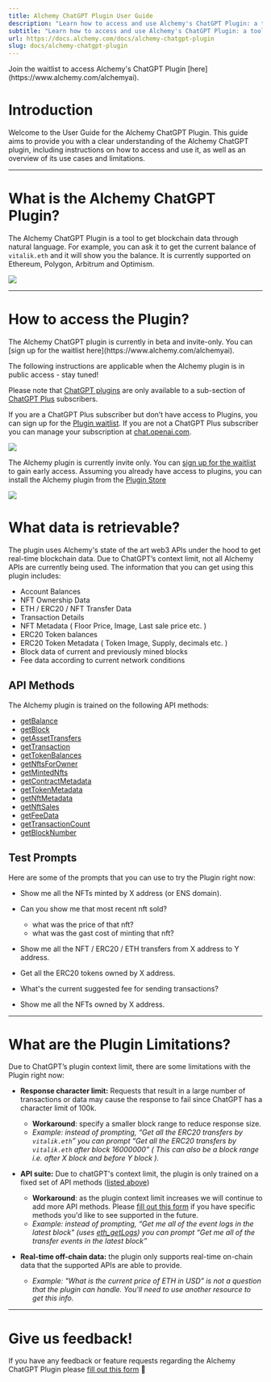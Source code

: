 ```yaml
---
title: Alchemy ChatGPT Plugin User Guide
description: "Learn how to access and use Alchemy's ChatGPT Plugin: a tool that converts natural language to API requests to read on-chain data."
subtitle: "Learn how to access and use Alchemy's ChatGPT Plugin: a tool that converts natural language to API requests to read on-chain data."
url: https://docs.alchemy.com/docs/alchemy-chatgpt-plugin
slug: docs/alchemy-chatgpt-plugin
---
```


<Info>
  Join the waitlist to access Alchemy's ChatGPT Plugin
  [here](https://www.alchemy.com/alchemyai).
</Info>

# Introduction

Welcome to the User Guide for the Alchemy ChatGPT Plugin. This guide aims to provide you with a clear understanding of the Alchemy ChatGPT plugin, including instructions on how to access and use it, as well as an overview of its use cases and limitations.

***

# What is the Alchemy ChatGPT Plugin?

The Alchemy ChatGPT Plugin is a tool to get blockchain data through natural language. For example, you can ask it to get the current balance of `vitalik.eth` and it will show you the balance. It is currently supported on Ethereum, Polygon, Arbitrum and Optimism.

![](e869938-image.png)

***

# How to access the Plugin?

<Info>
  The Alchemy ChatGPT plugin is currently in beta and invite-only. You can [sign up for the waitlist here](https://www.alchemy.com/alchemyai).

  The following instructions are applicable when the Alchemy plugin is in public access - stay tuned!
</Info>

Please note that [ChatGPT plugins](https://openai.com/blog/chatgpt-plugins) are only available to a sub-section of [ChatGPT Plus](https://openai.com/blog/chatgpt-plus) subscribers.

If you are a ChatGPT Plus subscriber but don’t have access to Plugins, you can sign up for the [Plugin waitlist](https://openai.com/waitlist/plugins). If you are not a ChatGPT Plus subscriber you can manage your subscription at [chat.openai.com](http://chat.openai.com).

![](2bdabe9-image.png)

The Alchemy plugin is currently invite only. You can [sign up for the waitlist](https://www.alchemy.com/alchemy-ai) to gain early access. Assuming you already have access to plugins, you can install the Alchemy plugin from the [Plugin Store](https://chat.openai.com/?model=gpt-4-plugins)

![](8a97f45-image.png)

# What data is retrievable?

The plugin uses Alchemy's state of the art web3 APIs under the hood to get real-time blockchain data. Due to ChatGPT’s context limit, not all Alchemy APIs are currently being used. The information that you can get using this plugin includes:

* Account Balances
* NFT Ownership Data
* ETH / ERC20 / NFT Transfer Data
* Transaction Details
* NFT Metadata ( Floor Price, Image, Last sale price etc. )
* ERC20 Token balances
* ERC20 Token Metadata ( Token Image, Supply, decimals etc. )
* Block data of current and previously mined blocks
* Fee data according to current network conditions

## API Methods

The Alchemy plugin is trained on the following API methods:

* [getBalance](/reference/sdk-getbalance)
* [getBlock](/reference/sdk-getblock)
* [getAssetTransfers](/reference/sdk-getassettransfers)
* [getTransaction](/reference/sdk-gettransaction)
* [getTokenBalances](/reference/sdk-gettokenbalances)
* [getNftsForOwner](/reference/sdk-getnfts)
* [getMintedNfts](/reference/sdk-getmintednfts)
* [getContractMetadata](/reference/sdk-getcontractmetadata)
* [getTokenMetadata](/reference/sdk-gettokenmetadata)
* [getNftMetadata](/reference/sdk-getnftmetadata)
* [getNftSales](/reference/sdk-getnftsales)
* [getFeeData](/reference/sdk-getfeedata)
* [getTransactionCount](/reference/sdk-gettransactioncount)
* [getBlockNumber](/reference/sdk-getblocknumber)

## Test Prompts

Here are some of the prompts that you can use to try the Plugin right now:

* Show me all the NFTs minted by X address (or ENS domain).

* Can you show me that most recent nft sold?

  * what was the price of that nft?
  * what was the gast cost of minting that nft?

* Show me all the NFT / ERC20 / ETH transfers from X address to Y address.

* Get all the ERC20 tokens owned by X address.

* What's the current suggested fee for sending transactions?

* Show me all the NFTs owned by X address.

***

# What are the Plugin Limitations?

Due to ChatGPT’s plugin context limit, there are some limitations with the Plugin right now:

* **Response character limit:** Requests that result in a large number of transactions or data may cause the response to fail since ChatGPT has a character limit of 100k.

  * **Workaround**: specify a smaller block range to reduce response size.
  * *Example: instead of prompting, “Get all the ERC20 transfers by `vitalik.eth`” you can prompt “Get all the ERC20 transfers by `vitalik.eth` after block 16000000” ( This can also be a block range i.e. after X block and before Y block ).*

* **API suite:** Due to chatGPT's context limit, the plugin is only trained on a fixed set of API methods ([listed above](#API-Methods))

  * **Workaround**: as the plugin context limit increases we will continue to add more API methods. Please [fill out this form](https://alchemyapi.typeform.com/to/yHEll1rE) if you have specific methods you'd like to see supported in the future.
  * *Example: instead of prompting, “Get me all of the event logs in the latest block" (uses [eth\_getLogs](/reference/eth-getlogs)) you can prompt “Get me all of the transfer events in the latest block”*

* **Real-time off-chain data:** the plugin only supports real-time on-chain data that the supported APIs are able to provide.
  * *Example: "What is the current price of ETH in USD” is not a question that the plugin can handle. You'll need to use another resource to get this info.*

***

# Give us feedback!

If you have any feedback or feature requests regarding the Alchemy ChatGPT Plugin please [fill out this form](https://alchemyapi.typeform.com/to/yHEll1rE) 🙏
